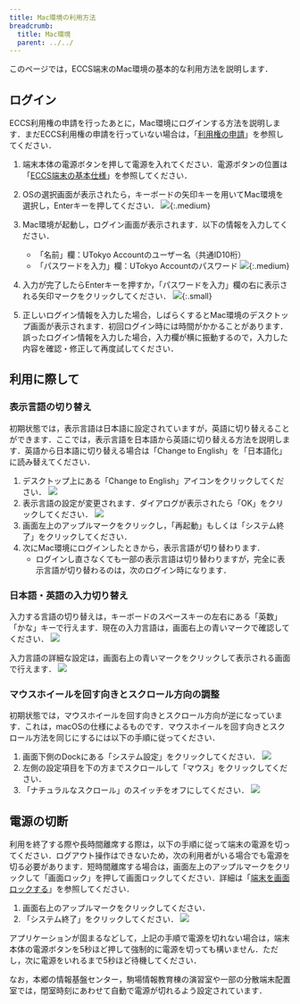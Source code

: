 ```yaml
---
title: Mac環境の利用方法
breadcrumb:
  title: Mac環境
  parent: ../../
---
```



<WwweccEol systemName="ECCS端末"/>

このページでは，ECCS端末のMac環境の基本的な利用方法を説明します．

## ログイン

ECCS利用権の申請を行ったあとに，Mac環境にログインする方法を説明します．まだECCS利用権の申請を行っていない場合は，「[利用権の申請](/eccs/overview/right-application)」を参照してください．

1. 端末本体の電源ボタンを押して電源を入れてください．電源ボタンの位置は「[ECCS端末の基本仕様](/eccs/overview/spec)」を参照してください．
2. OSの選択画面が表示されたら，キーボードの矢印キーを用いてMac環境を選択し，Enterキーを押してください．
   ![](refind-mac.jpg){:.medium}
3. Mac環境が起動し，ログイン画面が表示されます．以下の情報を入力してください．
   - 「名前」欄：UTokyo Accountのユーザー名（共通ID10桁）
   - 「パスワードを入力」欄：UTokyo Accountのパスワード
   ![](login.jpg){:.medium}

4. 入力が完了したらEnterキーを押すか，「パスワードを入力」欄の右に表示される矢印マークをクリックしてください．
   ![](login-button.png){:.small}
5. 正しいログイン情報を入力した場合，しばらくするとMac環境のデスクトップ画面が表示されます．初回ログイン時には時間がかかることがあります．誤ったログイン情報を入力した場合，入力欄が横に振動するので，入力した内容を確認・修正して再度試してください．

## 利用に際して

### 表示言語の切り替え

初期状態では，表示言語は日本語に設定されていますが，英語に切り替えることができます．ここでは，表示言語を日本語から英語に切り替える方法を説明します．英語から日本語に切り替える場合は「Change to English」を「日本語化」に読み替えてください．

1. デスクトップ上にある「Change to English」アイコンをクリックしてください．
   ![](change-to-english.png)
2. 表示言語の設定が変更されます．ダイアログが表示されたら「OK」をクリックしてください．
   ![](change-language-dialog.png)
3. 画面左上のアップルマークをクリックし，「再起動」もしくは「システム終了」をクリックしてください．
4. 次にMac環境にログインしたときから，表示言語が切り替わります．
   - ログインし直さなくても一部の表示言語は切り替わりますが，完全に表示言語が切り替わるのは，次のログイン時になります．

### 日本語・英語の入力切り替え

入力する言語の切り替えは，キーボードのスペースキーの左右にある「英数」「かな」キーで行えます．現在の入力言語は，画面右上の青いマークで確認してください．
![](input-icon.png)

入力言語の詳細な設定は，画面右上の青いマークをクリックして表示される画面で行えます．
![](input-menu.png)

### マウスホイールを回す向きとスクロール方向の調整

初期状態では，マウスホイールを回す向きとスクロール方向が逆になっています．これは，macOSの仕様によるものです．マウスホイールを回す向きとスクロール方法を同じにするには以下の手順に従ってください．

1. 画面下側のDockにある「システム設定」をクリックしてください．
   ![](dock-settings-icon.png)
2. 左側の設定項目を下の方までスクロールして「マウス」をクリックしてください．
3. 「ナチュラルなスクロール」のスイッチをオフにしてください．
   ![](settings-mouse.png)

## 電源の切断

利用を終了する際や長時間離席する際は，以下の手順に従って端末の電源を切ってください．ログアウト操作はできないため，次の利用者がいる場合でも電源を切る必要があります．短時間離席する場合は，画面左上のアップルマークをクリックして「画面ロック」を押して画面ロックしてください．詳細は「[端末を画面ロックする](/eccs/misc/lock)」を参照してください．

1. 画面右上のアップルマークをクリックしてください．
2. 「システム終了」をクリックしてください．
   ![](shutdown.png)

アプリケーションが固まるなどして，上記の手順で電源を切れない場合は，端末本体の電源ボタンを5秒ほど押して強制的に電源を切っても構いません．ただし，次に電源をいれるまで5秒ほど待機してください．

なお，本郷の情報基盤センター，駒場情報教育棟の演習室や一部の分散端末配置室では，閉室時刻にあわせて自動で電源が切れるよう設定されています．
